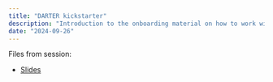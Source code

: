 ```yaml
---
title: "DARTER kickstarter"
description: "Introduction to the onboarding material on how to work with register data"
date: "2024-09-26"
---
```



Files from session:

- [Slides](slides.pdf)
